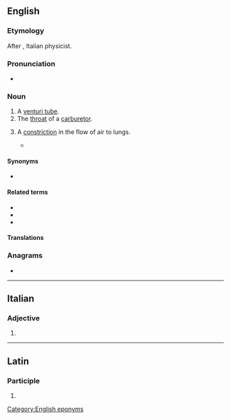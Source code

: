 {{also|Venturi}}
==English==
{{wikipedia}}

===Etymology===
After {{w|Giovanni Battista Venturi}}, Italian physicist.

===Pronunciation===
* {{IPA|en|/vɛnˈtjʊəɹi/}}

===Noun===
{{en-noun|s|venturi}}

# A [[venturi tube]].
# The [[throat]] of a [[carburetor]].
# {{lb|en|rare|pathology}} A [[constriction]] in the flow of air to lungs.
#* {{quote-book|en|year=1973|passage=He’s at the age where mucus is a daily companion, a culture of mucus among the old, mucus in a thousand manifestations, appearing in clots by total surprise on a friend’s tablecloth, rimming his breath-passages at night in hard '''venturi''', enough to darken the outlines of dreams and send him awake, pleading.|author=Thomas Pynchon|title=Gravity's Rainbow}}

====Synonyms====
* {{l|en|venturi tube}}

====Related terms====
* {{l|en|venturi effect}}
* {{l|en|venturi mask}}
* {{l|en|venturi scrubber}}

====Translations====
{{trans-see|venturi tube}}

{{trans-see|throat of a carburetor|throat}}

===Anagrams===
* {{anagrams|en|a=einrtuv|unrivet}}

[[Category:English eponyms]]

----

==Italian==

===Adjective===
{{head|it|adjective form}}

# {{masculine plural of|it|venturo}}

----

==Latin==

===Participle===
{{la-part-form|ventūrī}}

# {{inflection of|la|ventūrus||nom//voc|m|p|;|gen|m//n|s}}